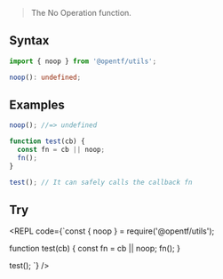 
> The No Operation function.

## Syntax

```ts
import { noop } from '@opentf/utils';

noop(): undefined;
```

## Examples

```ts
noop(); //=> undefined

function test(cb) {
  const fn = cb || noop;
  fn();
}

test(); // It can safely calls the callback fn
```

## Try

<REPL code={`const { noop } = require('@opentf/utils');

function test(cb) {
  const fn = cb || noop;
  fn();
}

test();
`} />
